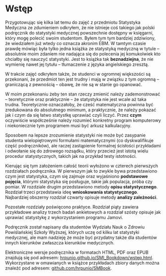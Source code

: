 # Wstęp {-}

Przygotowując się kilka lat temu do zajęć z przedmiotu Statystyka Medyczna
ze zdumieniem odkryłem, że
nie istnieje coś takiego jak polski podręcznik do statystyki medycznej
powszechnie dostępny w księgarni, który mogę polecić
swoim studentom. Byłem tym tym bardziej zdziwiony, że wiedziałem już wtedy
co oznacza akronim EBM.
W tamtym czasie prawdę mówiąc była tylko jedna
książka ze statystyką medyczną w tytule -- absolutnie moim zdaniem
nie nadająca się do polecenia jej komukolwiek kto chciałby się
nauczyć statystyki.
Jest to książka tak **beznadziejna**, że nie wymienię nawet jej tytułu -- 
tłumaczenie
z języka angielskiego zresztą.

W trakcie zajęć odkryłem także, że studenci w ogromnej większości
są przekonani, że przedmiot ten jest trudny i mają w związku z tym
ogromną -- graniczącą z pewnością -- obawę, że nie są w stanie go opanować.

W moim przekonaniu żeby ten stan rzeczy zmienić należy zademonstrować
-- teoretycznie oraz praktycznie -- że statystyka nie jest
wcale aż taka trudna. Teoretycznie oznaczałoby,
że cześć matematyczna powinna być zredukowana do absolutnego minimum,
a praktycznie, że należy pokazać jak i czym da się łatwo statystkę uprawiać
czyli liczyć. Przez **czym** oczywiście współcześnie należy
rozumieć konkretny program komputerowy i niekoniecznie tym programem musi być
arkusz kalkulacyjny.

Sposobem na lepsze zrozumienie statystyki nie może być zasypanie
studenta wielopiętrowymi formułami matematycznymi (co dyskwalifikuje
część podręczników), ale raczej zastąpienie formalnej ścisłości
przykładami i odwołanie się do zdrowego rozsądku, który przecież
jest istotą wielu procedur statystycznych, takich jak na przykład
testy istotności.

Kierując się tym założeniem całość teorii wyłożono w czterech pierwszych
rozdziałach podręcznika.
W pierwszym jak to zwykle bywa przedstawiono czym jest statystyka,
czym się zajmuje oraz wyjaśniono **podstawowe pojęcia**, którymi
statystyka się posługuje, takie jak populacja, próba czy pomiar.
W rozdziale drugim przedstawiono metody **opisu statystycznego**.
Rozdział trzeci przedstawia ideę **wnioskowania statystycznego**.
Najbardziej
obszerny rozdział czwarty opisuje metody **analizy zależności**.

Pozostałe rozdziały poświęcono praktyce. Rozdział piąty zawiera
przykładowe analizy trzech badań ankietowych a rozdział szósty
opisuje
jak uprawiać statystykę z wykorzystaniem programu Jamovi.

Podręcznik został napisany dla studentów Wydziału Nauk o Zdrowiu
Powiślańskiej Szkoły Wyższej, których uczę od kilku lat
statystyki medycznej, ale mam nadzieję że może być przydatny
także dla studentów innych kierunków zwłaszcza kierunków medycznych.

Elektroniczne wersje podręcznika w formatach HTML, PDF oraz EPUB znajdują
się pod adresem:
[hrpunio.github.io/SMI_Bookdown/wstęp.html](https://hrpunio.github.io/SMI_Bookdown/wstęp.html).
Wykorzystane
w omawianych w książce przykładach zbiory danych można znaleźć
pod adresem: [github.com/hrpunio/SMBook](https://github.com/hrpunio/SMBook).

